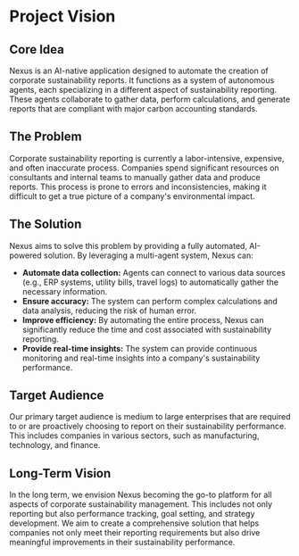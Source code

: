 # Project Vision

## Core Idea

Nexus is an AI-native application designed to automate the creation of corporate sustainability reports. It functions as a system of autonomous agents, each specializing in a different aspect of sustainability reporting. These agents collaborate to gather data, perform calculations, and generate reports that are compliant with major carbon accounting standards.

## The Problem

Corporate sustainability reporting is currently a labor-intensive, expensive, and often inaccurate process. Companies spend significant resources on consultants and internal teams to manually gather data and produce reports. This process is prone to errors and inconsistencies, making it difficult to get a true picture of a company's environmental impact.

## The Solution

Nexus aims to solve this problem by providing a fully automated, AI-powered solution. By leveraging a multi-agent system, Nexus can:

- **Automate data collection:** Agents can connect to various data sources (e.g., ERP systems, utility bills, travel logs) to automatically gather the necessary information.
- **Ensure accuracy:** The system can perform complex calculations and data analysis, reducing the risk of human error.
- **Improve efficiency:** By automating the entire process, Nexus can significantly reduce the time and cost associated with sustainability reporting.
- **Provide real-time insights:** The system can provide continuous monitoring and real-time insights into a company's sustainability performance.

## Target Audience

Our primary target audience is medium to large enterprises that are required to or are proactively choosing to report on their sustainability performance. This includes companies in various sectors, such as manufacturing, technology, and finance.

## Long-Term Vision

In the long term, we envision Nexus becoming the go-to platform for all aspects of corporate sustainability management. This includes not only reporting but also performance tracking, goal setting, and strategy development. We aim to create a comprehensive solution that helps companies not only meet their reporting requirements but also drive meaningful improvements in their sustainability performance.
